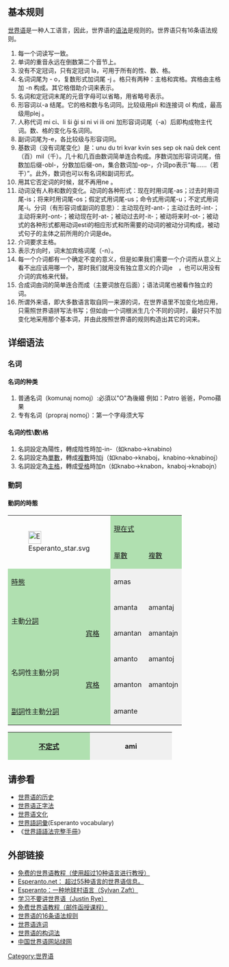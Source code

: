 {{noteTA
|T=zh-cn:世界语语法;zh-hk:世界語文法;zh-tw:世界語文法;
|1=zh-cn:语法;zh-hk:文法;zh-tw:文法;語法=>zh-tw:文法;
|2=zh-cn:单词;zh-hk:單詞;zh-tw:單字;單詞=>zh-tw:單字;
}}
{{Unreferenced|time=2021-01-15T06:14:42+00:00}}
{{Esperanto |expanded=Language}}
== 基本规则 ==
[[世界语|世界语]]是一种人工语言，因此，世界语的[[语法|语法]]是规则的。世界语只有16条语法规则。

#每一个词读写一致。
#单词的重音永远在倒数第二个音节上。
#没有不定冠词，只有定冠词 la，可用于所有的性、数、格。
#名词词尾为 - o，复数形式加词尾 -j 。格只有两种：主格和宾格。宾格由主格加 -n 构成。其它格借助介词来表示。
#名词和定冠词末尾的元音字母可以省略，用省略号表示。
#形容词以-a 结尾。它的格和数与名词同。比较级用pli 和连接词 ol 构成，最高级用plej 。
#人称代词 mi ci、li ŝi ĝi si ni vi ili oni 加形容词词尾（-a）后即构成物主代词。数、格的变化与名词同。
#副词词尾为-e，各比较级与形容词同。
#基数词（没有词尾变化）是：unu du tri kvar kvin ses sep ok naŭ dek cent（百）mil（千）。几十和几百由数词简单连合构成。序数词加形容词词尾，倍数加后缀-obl-，分数加后缀-on，集合数词加-op-，介词po表示“每……（若干）”。此外，数词也可以有名词和副词形式。
#用其它否定词的时候，就不再用ne 。
#动词没有人称和数的变化。动词的各种形式：现在时用词尾-as；过去时用词尾-is；将来时用词尾-os；假定式用词尾-us；命令式用词尾-u；不定式用词尾-i。分词（有形容词或副词的意思）：主动现在时-ant-；主动过去时-int-；主动将来时-ont-；被动现在时-at-；被动过去时-it-；被动将来时-ot-；被动式的各种形式都用动词esti的相应形式和所需要的动词的被动分词构成，被动式句子的主体之前所用的介词是de。
#介词要求主格。
#表示方向时，词末加宾格词尾（-n）。
#每一个介词都有一个确定不变的意义，但是如果我们需要一个介词而从意义上看不出应该用哪一个，那时我们就用没有独立意义的介词je　，也可以用没有介词的宾格来代替。
#合成词由词的简单连合而成（主要词放在后面）；语法词尾也被看作独立的词。
#所谓外来语，即大多数语言取自同一来源的词，在世界语里不加变化地应用，只需照世界语拼写法书写；但如由一个词根派生几个不同的词时，最好只不加变化地采用那个基本词，并由此按照世界语的规则构造出其它的词来。

== 详细语法 ==
=== 名词 ===
==== 名词的种类 ====
#普通名词（komunaj nomoj）:必須以"O"為後綴 例如：Patro 爸爸，Pomo蘋果
#专有名词（propraj nomoj）：第一个字母须大写

==== 名词的性\数\格 ====
#名詞設定為陽性，轉成陰性時加-in-（如knabo->knabino)
#名詞設定為[[單數_(語言學)|單數]]，轉成[[複數_(語言學)|複數]]時加j（如knabo->knaboj，knabino->knabinoj）
#名詞設定為[[主格|主格]]，轉成[[受格|受格]]時加n（如knabo->knabon，knaboj->knabojn）

=== 動詞 ===
====動詞的時態====
{| border="1" cellpadding="5" class="inflection-table" style="width:100%; border-bottom:2; border-collapse:collapse; text-align:center; margin:auto;"
|-
|rowspan=2 colspan=2|[[Image:Esperanto_star.svg|30px]]
! style="background:#b0e0b0;" colspan="2"|[[現在式|現在式]]
! style="background:#b0e0b0;" colspan="2"|[[過去式|過去式]]
! style="background:#b0e0b0;" colspan="2"|[[將來式|將來式]]
|-
| style="background:#b0e0b0;"|[[單數_(語法)|單數]]
| style="background:#b0e0b0;"|[[複數_(語言學)|複數]]
| style="background:#b0e0b0;"|[[單數_(語法)|單數]]
| style="background:#b0e0b0;"|[[複數_(語言學)|複數]]
| style="background:#b0e0b0;"|[[單數_(語法)|單數]]
| style="background:#b0e0b0;"|[[複數_(語言學)|複數]]
|-
! style="background:#b0e0b0;" colspan="2"| [[時態|時態]]
| style="background:#f0f0f0;" colspan="2"| amas
| style="background:#f0f0f0;" colspan="2"| amis 
| style="background:#f0f0f0;" colspan="2"| amos
|-
! style="background:#b0e0b0;" rowspan="2"| 主動[[分詞|分詞]]
! style="background:#b0e0b0;"|
| style="background:#f0f0f0;"| amanta
| style="background:#f0f0f0;"| amantaj
| style="background:#f0f0f0;"| aminta
| style="background:#f0f0f0;"| amintaj
| style="background:#f0f0f0;"| amonta
| style="background:#f0f0f0;"| amontaj
|-
| style="background:#b0e0b0;"| [[宾格|宾格]]
| style="background:#f0f0f0;"| amantan
| style="background:#f0f0f0;"| amantajn
| style="background:#f0f0f0;"| amintan
| style="background:#f0f0f0;"| amintajn
| style="background:#f0f0f0;"| amontan
| style="background:#f0f0f0;"| amontajn
{{#if:{{{intr|}}}||
{{!}}-
{{!}}bgcolor="#B0E0B0" rowspan=2{{!}} 被動[[分詞|分詞]]
{{!}}bgcolor="#B0E0B0"{{!}} 
{{!}}bgcolor="#F0F0F0"{{!}} amata
{{!}}bgcolor="#F0F0F0"{{!}} amataj
{{!}}bgcolor="#F0F0F0"{{!}} amita
{{!}}bgcolor="#F0F0F0"{{!}} amitaj
{{!}}bgcolor="#F0F0F0"{{!}} amota
{{!}}bgcolor="#F0F0F0"{{!}} amotaj
{{!}}-
{{!}}bgcolor="#B0E0B0"{{!}} [[宾格|宾格]]
{{!}}bgcolor="#F0F0F0"{{!}} amatan
{{!}}bgcolor="#F0F0F0"{{!}} amatajn
{{!}}bgcolor="#F0F0F0"{{!}} amitan
{{!}}bgcolor="#F0F0F0"{{!}} amitajn
{{!}}bgcolor="#F0F0F0"{{!}} amotan
{{!}}bgcolor="#F0F0F0"{{!}} amotajn}}
|-
! style="background:#b0e0b0;" rowspan="2"| 名詞性主動分詞
! style="background:#b0e0b0;"|
| style="background:#f0f0f0;"| amanto
| style="background:#f0f0f0;"| amantoj
| style="background:#f0f0f0;"| aminto
| style="background:#f0f0f0;"| amintoj
| style="background:#f0f0f0;"| amonto
| style="background:#f0f0f0;"| amontoj
|-
| style="background:#b0e0b0;"| [[宾格|宾格]]
| style="background:#f0f0f0;"| amanton
| style="background:#f0f0f0;"| amantojn
| style="background:#f0f0f0;"| aminton
| style="background:#f0f0f0;"| amintojn
| style="background:#f0f0f0;"| amonton
| style="background:#f0f0f0;"| amontojn
{{#if:{{{intr|}}}||
{{!}}-
{{!}}bgcolor="#B0E0B0" rowspan=2{{!}} '''名詞性被動分詞'''
{{!}}bgcolor="#B0E0B0"{{!}} 
{{!}}bgcolor="#F0F0F0"{{!}} amato
{{!}}bgcolor="#F0F0F0"{{!}} amatoj
{{!}}bgcolor="#F0F0F0"{{!}} amito
{{!}}bgcolor="#F0F0F0"{{!}} amitoj
{{!}}bgcolor="#F0F0F0"{{!}} amoto
{{!}}bgcolor="#F0F0F0"{{!}} amotoj
{{!}}-
{{!}}bgcolor="#B0E0B0"{{!}} [[受格|受格]]
{{!}}bgcolor="#F0F0F0"{{!}} amaton
{{!}}bgcolor="#F0F0F0"{{!}} amatojn
{{!}}bgcolor="#F0F0F0"{{!}} amiton
{{!}}bgcolor="#F0F0F0"{{!}} amitojn
{{!}}bgcolor="#F0F0F0"{{!}} amoton
{{!}}bgcolor="#F0F0F0"{{!}} amotojn}}
|-
! style="background:#b0e0b0;" colspan="2"| [[副詞|副詞]]性主動[[分詞|分詞]]
| style="background:#f0f0f0;" colspan="2"| amante
| style="background:#f0f0f0;" colspan="2"| aminte
| style="background:#f0f0f0;" colspan="2"| amonte
{{#if:{{{intr|}}}||
{{!}}-
{{!}}bgcolor="#B0E0B0" colspan=2{{!}} [[副詞|副詞]]性被動[[分詞|分詞]]
{{!}}bgcolor="#F0F0F0" colspan=2{{!}} amate
{{!}}bgcolor="#F0F0F0" colspan=2{{!}} amite
{{!}}bgcolor="#F0F0F0" colspan=2{{!}} amote}}
|}
{| border="1" style="width:100%; border-collapse:collapse;" class="inflection-table"
|-
! colspan="2" style="background:#b0e0b0; width:16.66%;"| [[不定式|不定式]]
| colspan="6"  style="background:#f0f0f0; width:16.66%;"| <span lang="eo">'''ami'''</span>
! colspan="2" style="background:#b0e0b0; width:16.66%;"| [[祈使語氣|祈使語氣]] 
| colspan="6"  style="background:#f0f0f0; width:16.66%;"| amu
! colspan="2" style="background:#b0e0b0; width:16.66%;"| [[條件語氣|條件語氣]]
| colspan="6"  style="background:#f0f0f0; width:16.66%;"| amus
|}

== 请参看 ==
*[[世界语的历史|世界语的历史]]
*[[世界语正字法|世界语正字法]]
*[[世界语文化|世界语文化]]
*[[世界語詞彙|世界語詞彙]](Esperanto vocabulary)
*《[[世界語語法完整手冊|世界語語法完整手冊]]》

== 外部链接 ==
*[http://www.lernu.net/ 免费的世界语教程（使用超过10种语言进行教授）]
*[http://esperanto.net/ Esperanto.net： 超过55种语言的世界语信息。]
*[https://web.archive.org/web/20080208102648/http://members.aol.com/sylvanz/gvcont.htm Esperanto：一种地球村语言（Sylvan Zaft）]
*[http://www.xibalba.demon.co.uk/jbr/ranto/ 学习不要讲世界语（Justin Rye）]
*[http://pacujo.net/esperanto/course/ 免费世界语教程（邮件函授课程）]
* [https://web.archive.org/web/19991116092435/http://www.webcom.com/~donh/Esperanto/rules.html 世界语的16条语法规则]
* [https://web.archive.org/web/20000408025924/http://www.webcom.com/~donh/Esperanto/correlatives.html 世界语连词]
* [https://web.archive.org/web/20000605002645/http://www.webcom.com/~donh/Esperanto/affixes.html 世界语的构词法]
* [http://verdareto.com 中国世界语网站绿网]

{{各語言語法}}
[[Category:世界语|Category:世界语]]